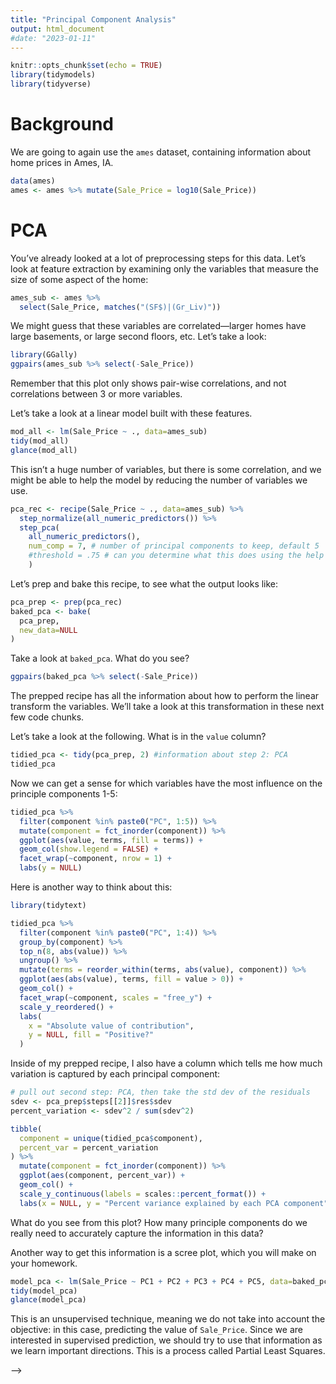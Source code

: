 ```yaml
---
title: "Principal Component Analysis"
output: html_document
#date: "2023-01-11"
---
```


```r
knitr::opts_chunk$set(echo = TRUE)
library(tidymodels)
library(tidyverse)
```

# Background

We are going to again use the `ames` dataset, containing information about home prices in Ames, IA.

```r
data(ames)
ames <- ames %>% mutate(Sale_Price = log10(Sale_Price))
```


# PCA

You've already looked at a lot of preprocessing steps for this data. Let's look at feature extraction by examining only the variables that measure the size of some aspect of the home:

```r
ames_sub <- ames %>% 
  select(Sale_Price, matches("(SF$)|(Gr_Liv)"))
```

We might guess that these variables are correlated---larger homes have large basements, or large second floors, etc. Let's take a look:

```r
library(GGally)
ggpairs(ames_sub %>% select(-Sale_Price))
```

Remember that this plot only shows pair-wise correlations, and not correlations between 3 or more variables.

Let's take a look at a linear model built with these features.

```r
mod_all <- lm(Sale_Price ~ ., data=ames_sub)
tidy(mod_all)
glance(mod_all)
```

This isn't a huge number of variables, but there is some correlation, and we might be able to help the model by reducing the number of variables we use.

```r
pca_rec <- recipe(Sale_Price ~ ., data=ames_sub) %>%
  step_normalize(all_numeric_predictors()) %>%
  step_pca(
    all_numeric_predictors(),
    num_comp = 7, # number of principal components to keep, default 5
    #threshold = .75 # can you determine what this does using the help file?
    )
```


Let's prep and bake this recipe, to see what the output looks like:

```r
pca_prep <- prep(pca_rec)
baked_pca <- bake(
  pca_prep, 
  new_data=NULL
)
```

Take a look at `baked_pca`. What do you see? 

```r
ggpairs(baked_pca %>% select(-Sale_Price))
```

The prepped recipe has all the information about how to perform the linear transform the variables. We'll take a look at this transformation in these next few code chunks.

Let's take a look at the following. What is in the `value` column?

```r
tidied_pca <- tidy(pca_prep, 2) #information about step 2: PCA
tidied_pca
```

Now we can get a sense for which variables have the most influence on the principle components 1-5:

```r
tidied_pca %>%
  filter(component %in% paste0("PC", 1:5)) %>%
  mutate(component = fct_inorder(component)) %>%
  ggplot(aes(value, terms, fill = terms)) +
  geom_col(show.legend = FALSE) +
  facet_wrap(~component, nrow = 1) +
  labs(y = NULL)
```

Here is another way to think about this:

```r
library(tidytext)

tidied_pca %>%
  filter(component %in% paste0("PC", 1:4)) %>%
  group_by(component) %>%
  top_n(8, abs(value)) %>%
  ungroup() %>%
  mutate(terms = reorder_within(terms, abs(value), component)) %>%
  ggplot(aes(abs(value), terms, fill = value > 0)) +
  geom_col() +
  facet_wrap(~component, scales = "free_y") +
  scale_y_reordered() +
  labs(
    x = "Absolute value of contribution",
    y = NULL, fill = "Positive?"
  )
```

Inside of my prepped recipe, I also have a column which tells me how much variation is captured by each principal component:

```r
# pull out second step: PCA, then take the std dev of the residuals
sdev <- pca_prep$steps[[2]]$res$sdev
percent_variation <- sdev^2 / sum(sdev^2)

tibble(
  component = unique(tidied_pca$component),
  percent_var = percent_variation 
) %>%
  mutate(component = fct_inorder(component)) %>%
  ggplot(aes(component, percent_var)) +
  geom_col() +
  scale_y_continuous(labels = scales::percent_format()) +
  labs(x = NULL, y = "Percent variance explained by each PCA component")
```

What do you see from this plot? How many principle components do we really need to accurately capture the information in this data? 

Another way to get this information is a scree plot, which you will make on your homework.

```r
model_pca <- lm(Sale_Price ~ PC1 + PC2 + PC3 + PC4 + PC5, data=baked_pca)
tidy(model_pca)
glance(model_pca)
```

This is an unsupervised technique, meaning we do not take into account the objective: in this case, predicting the value of `Sale_Price`.  Since we are interested in supervised prediction, we should try to use that information as we learn important directions. This is a process called Partial Least Squares.


<!-- <!--- -->
<!-- # Partial Least Squares -->

<!-- ```{r} -->
<!-- #We need a package from the a library not available through CRAN -->
<!-- if (!require("BiocManager", quietly = TRUE)) -->
<!--     install.packages("BiocManager") -->

<!-- BiocManager::install("mixOmics") -->
<!-- ``` -->

<!-- ```{r} -->
<!-- library("mixOmics") -->

<!-- pls_rec <- recipe(Sale_Price ~ ., data=ames_sub) %>% -->
<!--   step_normalize(all_numeric_predictors()) %>% -->
<!--   step_pls(all_numeric_predictors(), outcome="Sale_Price", num_comp=7) -->

<!-- baked_pls <- bake( prep(pls_rec),  new_data=NULL ) -->
<!-- ``` -->

<!-- ```{r} -->
<!-- ggpairs(baked_pls %>% select(-Sale_Price)) -->
<!-- ``` -->

<!-- --> -->
